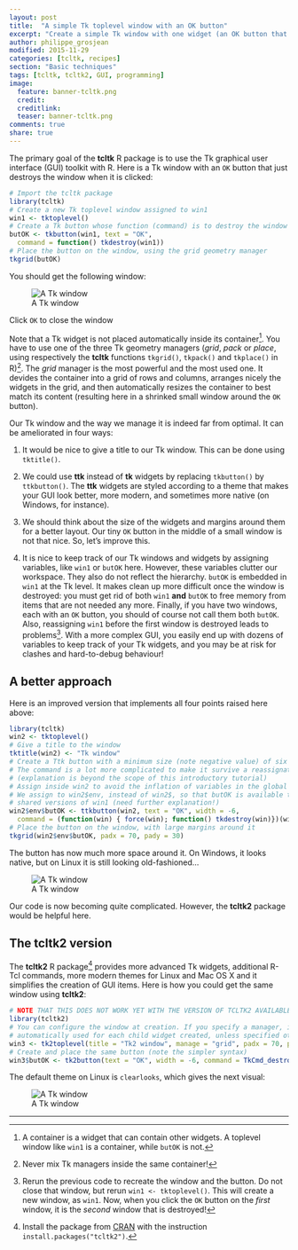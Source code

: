 ```yaml
---
layout: post
title:  "A simple Tk toplevel window with an OK button"
excerpt: "Create a simple Tk window with one widget (an OK button that closes the window)."
author: philippe_grosjean
modified: 2015-11-29
categories: [tcltk, recipes]
section: "Basic techniques"
tags: [tcltk, tcltk2, GUI, programming]
image:
  feature: banner-tcltk.png
  credit: 
  creditlink: 
  teaser: banner-tcltk.png
comments: true
share: true
---
```


The primary goal of the **tcltk** R package is to use the Tk graphical user interface (GUI) toolkit with R. Here is a Tk window with an `OK` button that just destroys the window when it is clicked:

```r
# Import the tcltk package
library(tcltk)
# Create a new Tk toplevel window assigned to win1
win1 <- tktoplevel()
# Create a Tk button whose function (command) is to destroy the window win1
butOK <- tkbutton(win1, text = "OK",
  command = function() tkdestroy(win1))
# Place the button on the window, using the grid geometry manager
tkgrid(butOK)
```

You should get the following window:

![A Tk window]({{ site-url }}/images/tcltk-screenshots/okbox.png)

Click `OK` to close the window

Note that a Tk widget is not placed automatically inside its container[^1]. You have to use one of the three Tk geometry managers (_grid_, _pack_ or _place_, using respectively the **tcltk** functions `tkgrid()`, `tkpack()` and `tkplace()` in R)[^2]. The _grid_ manager is the most powerful and the most used one. It devides the container into a grid of rows and columns, arranges nicely the widgets in the grid, and then automatically resizes the container to best match its content (resulting here in a shrinked small window around the `OK` button).

[^1]: A container is a widget that can contain other widgets. A toplevel window like `win1` is a container, while `butOK` is not.

[^2]: Never mix Tk managers inside the same container!

Our Tk window and the way we manage it is indeed far from optimal. It can be ameliorated in four ways:

1. It would be nice to give a title to our Tk window. This can be done using `tktitle()`.

2. We could use **ttk** instead of **tk** widgets by replacing `tkbutton()` by `ttkbutton()`. The **ttk** widgets are styled according to a theme that makes your GUI look better, more modern, and sometimes more native (on Windows, for instance).

3. We should think about the size of the widgets and margins around them for a better layout. Our tiny `OK` button in the middle of a small window is not that nice. So, let's improve this.

4. It is nice to keep track of our Tk windows and widgets by assigning variables, like `win1` or `butOK` here. However, these variables clutter our workspace. They also do not reflect the hierarchy. `butOK` is embedded in `win1` at the Tk level. It makes clean up more difficult once the window is destroyed: you must get rid of both `win1` **and** `butOK` to free memory from items that are not needed any more. Finally, if you have two windows, each with an `OK` button, you should of course not call them both `butOK`. Also, reassigning `win1` before the first window is destroyed leads to problems[^3]. With a more complex GUI, you easily end up with dozens of variables to keep track of your Tk widgets, and you may be at risk for clashes and hard-to-debug behaviour!

[^3]: Rerun the previous code to recreate the window and the button. Do not close that window, but rerun `win1 <- tktoplevel()`. This will create a new window, as `win1`. Now, when you click the `OK` button on the _first_ window, it is the _second_ window that is destroyed!

## A better approach

Here is an improved version that implements all four points raised here above:

```r
library(tcltk)
win2 <- tktoplevel()
# Give a title to the window
tktitle(win2) <- "Tk window"
# Create a Ttk button with a minimum size (note negative value) of six characters
# The command is a lot more complicated to make it survive a reassignation to win2
# (explanation is beyond the scope of this introductory tutorial)
# Assign inside win2 to avoid the inflation of variables in the global environment
# We assign to win2$env, instead of win2$, so that butOK is available to all
# shared versions of win1 (need further explanation!)
win2$env$butOK <- ttkbutton(win2, text = "OK", width = -6,
  command = (function(win) { force(win); function() tkdestroy(win)})(win2))
# Place the button on the window, with large margins around it
tkgrid(win2$env$butOK, padx = 70, pady = 30)
```

The button has now much more space around it. On Windows, it looks native, but on Linux it is still looking old-fashioned...

![A Tk window]({{ site-url }}/images/tcltk-screenshots/okbox2.png)

Our code is now becoming quite complicated. However, the **tcltk2** package would be helpful here.

## The tcltk2 version

The **tcltk2** R package[^4] provides more advanced Tk widgets, additional R-Tcl commands, more modern themes for Linux and Mac OS X and it simplifies the creation of GUI items. Here is how you could get the same window using **tcltk2**:

[^4]: Install the package from [CRAN](http://cran.r-project.org) with the instruction `install.packages("tcltk2")`.

```r
# NOTE THAT THIS DOES NOT WORK YET WITH THE VERSION OF TCLTK2 AVAILABLE ON CRAN
library(tcltk2)
# You can configure the window at creation. If you specify a manager, it will be
# automatically used for each child widget created, unless specified otherwise
win3 <- tk2toplevel(title = "Tk2 window", manage = "grid", padx = 70, pady = 30)
# Create and place the same button (note the simpler syntax)
win3$butOK <- tk2button(text = "OK", width = -6, command = TkCmd_destroy(parent))
```

The default theme on Linux is `clearlooks`, which gives the next visual:

![A Tk window]({{ site-url }}/images/tcltk-screenshots/okbox3.png)

---
